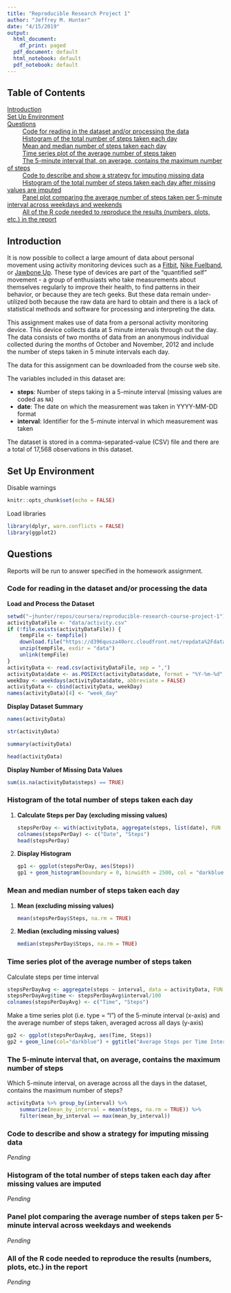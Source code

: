 ```yaml
---
title: "Reproducible Research Project 1"
author: "Jeffrey M. Hunter"
date: "4/15/2019"
output:
  html_document:
    df_print: paged
  pdf_document: default
  html_notebook: default
  pdf_notebook: default
---
```


## Table of Contents

[Introduction](#introduction)<br />
[Set Up Environment](#set-up-environment)<br />
[Questions](#questions)<br />
&nbsp;&nbsp;&nbsp;&nbsp;&nbsp;&nbsp;&nbsp;&nbsp; [Code for reading in the dataset and/or processing the data](#code-for-reading-in-the-dataset-andor-processing-the-data)<br />
&nbsp;&nbsp;&nbsp;&nbsp;&nbsp;&nbsp;&nbsp;&nbsp; [Histogram of the total number of steps taken each day](#histogram-of-the-total-number-of-steps-taken-each-day)<br />
&nbsp;&nbsp;&nbsp;&nbsp;&nbsp;&nbsp;&nbsp;&nbsp; [Mean and median number of steps taken each day](#mean-and-median-number-of-steps-taken-each-day)<br />
&nbsp;&nbsp;&nbsp;&nbsp;&nbsp;&nbsp;&nbsp;&nbsp; [Time series plot of the average number of steps taken](#time-series-plot-of-the-average-number-of-steps-taken)<br />
&nbsp;&nbsp;&nbsp;&nbsp;&nbsp;&nbsp;&nbsp;&nbsp; [The 5-minute interval that, on average, contains the maximum number of steps](#the-5-minute-interval-that-on-average-contains-the-maximum-number-of-steps)<br />
&nbsp;&nbsp;&nbsp;&nbsp;&nbsp;&nbsp;&nbsp;&nbsp; [Code to describe and show a strategy for imputing missing data](#code-to-describe-and-show-a-strategy-for-imputing-missing-data)<br />
&nbsp;&nbsp;&nbsp;&nbsp;&nbsp;&nbsp;&nbsp;&nbsp; [Histogram of the total number of steps taken each day after missing values are imputed](#histogram-of-the-total-number-of-steps-taken-each-day-after-missing-values-are-imputed)<br />
&nbsp;&nbsp;&nbsp;&nbsp;&nbsp;&nbsp;&nbsp;&nbsp; [Panel plot comparing the average number of steps taken per 5-minute interval across weekdays and weekends](#panel-plot-comparing-the-average-number-of-steps-taken-per-5-minute-interval-across-weekdays-and-weekends)<br />
&nbsp;&nbsp;&nbsp;&nbsp;&nbsp;&nbsp;&nbsp;&nbsp; [All of the R code needed to reproduce the results (numbers, plots, etc.) in the report](#all-of-the-r-code-needed-to-reproduce-the-results-numbers-plots-etc-in-the-report)

## Introduction

It is now possible to collect a large amount of data about personal movement
using activity monitoring devices such as a
[Fitbit](http://www.fitbit.com/),
[Nike Fuelband](http://www.nike.com/us/en_us/c/nikeplus-fuelband), or
[Jawbone Up](https://jawbone.com/up). These type of devices are part of the
"quantified self" movement - a group of enthusiasts who take measurements about
themselves regularly to improve their health, to find patterns in their
behavior, or because they are tech geeks. But these data remain under-utilized
both because the raw data are hard to obtain and there is a lack of statistical
methods and software for processing and interpreting the data.

This assignment makes use of data from a personal activity monitoring device.
This device collects data at 5 minute intervals through out the day. The data
consists of two months of data from an anonymous individual collected during the
months of October and November, 2012 and include the number of steps taken in 5
minute intervals each day.

The data for this assignment can be downloaded from the course web site.

The variables included in this dataset are:

* **steps**: Number of steps taking in a 5-minute interval (missing values are
  coded as ```NA```)
* **date**: The date on which the measurement was taken in YYYY-MM-DD format
* **interval**: Identifier for the 5-minute interval in which measurement was
  taken

The dataset is stored in a comma-separated-value (CSV) file and there are a
total of 17,568 observations in this dataset.

## Set Up Environment

Disable warnings

```r
knitr::opts_chunk$set(echo = FALSE)
```

Load libraries

```r
library(dplyr, warn.conflicts = FALSE)
library(ggplot2)
```

## Questions

Reports will be run to answer specified in the homework assignment.

### Code for reading in the dataset and/or processing the data

**Load and Process the Dataset**

```r
setwd("~jhunter/repos/coursera/reproducible-research-course-project-1")
activityDataFile <- "data/activity.csv"
if (!file.exists(activityDataFile)) {
    tempFile <- tempfile()
    download.file("https://d396qusza40orc.cloudfront.net/repdata%2Fdata%2Factivity.zip", tempFile)
    unzip(tempFile, exdir = "data")
    unlink(tempFile)
}
activityData <- read.csv(activityDataFile, sep = ",")
activityData$date <- as.POSIXct(activityData$date, format = "%Y-%m-%d", tz = "")
weekDay <- weekdays(activityData$date, abbreviate = FALSE)
activityData <- cbind(activityData, weekDay)
names(activityData)[4] <- "week_day"
```

**Display Dataset Summary**

```r
names(activityData)
```

```r
str(activityData)
```

```r
summary(activityData)
```

```r
head(activityData)
```

**Display Number of Missing Data Values**
```r
sum(is.na(activityData$steps) == TRUE)
```

### Histogram of the total number of steps taken each day

1. **Calculate Steps per Day (excluding missing values)**
    
    ```r
    stepsPerDay <- with(activityData, aggregate(steps, list(date), FUN = sum, na.rm = TRUE))
    colnames(stepsPerDay) <- c("Date", "Steps")
    head(stepsPerDay)
    ```

1. **Display Histogram**
    
    ```r
    gp1 <- ggplot(stepsPerDay, aes(Steps))
    gp1 + geom_histogram(boundary = 0, binwidth = 2500, col = "darkblue", fill = "lightblue") + ggtitle("Histogram of Steps per Day") + xlab("Steps") + ylab("Frequency") + theme(plot.title = element_text(face = "bold", size = 12, hjust = 0.5)) + scale_x_continuous(breaks = seq(0, 25000, 2500)) + scale_y_continuous(breaks = seq(0, 18, 2))
    ```

### Mean and median number of steps taken each day

1. **Mean (excluding missing values)**
    
    ```r
    mean(stepsPerDay$Steps, na.rm = TRUE)
    ```

1. **Median (excluding missing values)**
    
    ```r
    median(stepsPerDay$Steps, na.rm = TRUE)
    ```

### Time series plot of the average number of steps taken

Calculate steps per time interval
    
```r
stepsPerDayAvg <- aggregate(steps ~ interval, data = activityData, FUN = mean, na.action = na.omit)
stepsPerDayAvg$time <- stepsPerDayAvg$interval/100
colnames(stepsPerDayAvg) <- c("Time", "Steps")
```

Make a time series plot (i.e. type = "l") of the 5-minute interval (x-axis) and the average number of steps taken, averaged across all days (y-axis)

```r
gp2 <- ggplot(stepsPerDayAvg, aes(Time, Steps))
gp2 + geom_line(col="darkblue") + ggtitle("Average Steps per Time Interval") + xlab("Time") + ylab("Steps") + theme(plot.title = element_text(face = "bold", size = 12, hjust = 0.5))
```
    
### The 5-minute interval that, on average, contains the maximum number of steps

Which 5-minute interval, on average across all the days in the dataset, contains
the maximum number of steps?

```r
activityData %>% group_by(interval) %>% 
    summarize(mean_by_interval = mean(steps, na.rm = TRUE)) %>%
    filter(mean_by_interval == max(mean_by_interval))
```

### Code to describe and show a strategy for imputing missing data

*Pending*

### Histogram of the total number of steps taken each day after missing values are imputed

*Pending*

### Panel plot comparing the average number of steps taken per 5-minute interval across weekdays and weekends

*Pending*

### All of the R code needed to reproduce the results (numbers, plots, etc.) in the report

*Pending*
